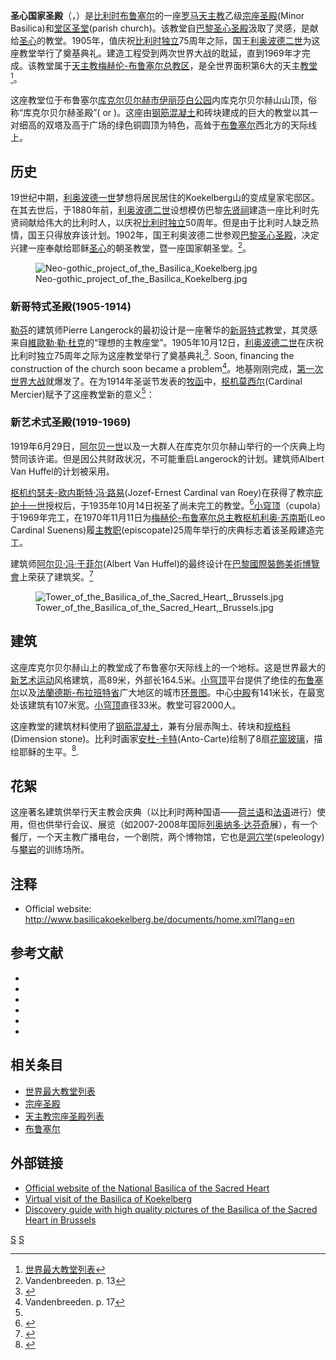{{Infobox religious building
| building_name=圣心圣殿<br /><small>Basilique du Sacré-Cœur {{fr icon}}<br />Basiliek van het Heilig-Hart {{nl icon}}</small>
| image=Basilica of the Sacred Heart.jpg
| caption=
| location={{BEL}}[[布鲁塞尔|布鲁塞尔]]
| geo={{coord|50|52|00|N|4|19|02|E|display=inline,title|type:landmark_region:BE}}
| religious_affiliation=[[罗马天主教|罗马天主教]]
| municipality=[[库克尔贝尔赫|库克尔贝尔赫]]
| functional_status=使用中
| leadership= Herman Cosijns
| website= [https://www.webcitation.org/66yhEdHjM?url=http://www.basilique.be/admen/ www.basilique.be]
| architecture_type= [[堂区圣堂|堂区圣堂]], [[乙级宗座圣殿|乙级宗座圣殿]]
| architecture_style=[[装饰风艺术|装饰风艺术]]
| facade_direction= [[罗盘方位|东南偏东]]
| groundbreaking= 1905
| consecration_year=1935
| year_completed=1970
| construction_cost=
| specifications=yes
| architect=[[皮埃尔·兰格罗克|皮埃尔·兰格罗克]](Pierre Langerock)、[[阿尔贝·冯·于菲尔|阿尔贝·冯·于菲尔]](Albert Van Huffel)、[[保罗·罗马|保罗·罗马]](Paul Rome)
| capacity=2,000
| length={{convert|164.5|m|ft}}
| width={{convert|107.80|m|ft}}
| width_nave={{convert|25|m|ft}}
| height_max={{convert|89|m|ft}}
| dome_quantity=
| dome_height_outer=
| dome_height_inner=
| dome_dia_outer= {{convert|33|m|ft}}
| dome_dia_inner=
| minaret_quantity=
| minaret_height=
| spire_quantity=
| spire_height=
| materials=[[钢筋混凝土|钢筋混凝土]], 分层赤陶土，砖块和[[规格料|规格料]]
}}

'''圣心国家圣殿'''（{{lang-fr|Basilique Nationale du Sacré-Cœur}}，{{lang-nl|Nationale Basiliek van het Heilig-Hart}}）是[[比利时|比利时]][[布鲁塞尔|布鲁塞尔]]的一座[[罗马天主教|罗马天主教]]乙级[[宗座圣殿|宗座圣殿]](Minor Basilica)和[[堂区圣堂|堂区圣堂]](parish church)。该教堂自[[巴黎|巴黎]][[圣心圣殿_(巴黎)|圣心圣殿]]汲取了灵感，是献给[[圣心|圣心]]的教堂。1905年，值庆祝[[比利时独立|比利时独立]]75周年之际，国王[[利奥波德二世_(比利时)|利奥波德二世]]为这座教堂举行了奠基典礼。建造工程受到两次世界大战的耽延，直到1969年才完成。该教堂属于[[天主教梅赫伦-布鲁塞尔总教区|天主教梅赫伦-布鲁塞尔总教区]]，是全世界面积第6大的天主[[教堂|教堂]]<ref>[[世界最大教堂列表|世界最大教堂列表]]</ref>。

这座教堂位于布鲁塞尔[[库克尔贝尔赫|库克尔贝尔赫]][[基层政权|市]][[伊丽莎白公园|伊丽莎白公园]]内库克尔贝尔赫山山顶，俗称“库克尔贝尔赫圣殿”({{lang-fr|Basilique de Koekelberg}} or {{lang-nl|Basiliek van Koekelberg}})。这座由[[钢筋混凝土|钢筋混凝土]]和砖块建成的巨大的教堂以其一对细高的双塔及高于广场{{convert|89|m|ft}}的绿色铜圆顶为特色，高耸于[[布鲁塞尔|布鲁塞尔]]西北方的天际线上。

== 历史 ==

19世纪中期，[[利奥波德一世_(比利时)|利奥波德一世]]梦想将居民居住的Koekelberg山的变成皇家宅邸区。在其去世后，于1880年前，[[利奥波德二世_(比利时)|利奥波德二世]]设想模仿巴黎[[先贤祠|先贤祠]]建造一座比利时先贤祠献给伟大的比利时人，以庆祝[[比利时独立|比利时独立]]50周年。但是由于比利时人缺乏热情，国王只得放弃该计划。1902年，国王利奥波德二世参观[[巴黎|巴黎]][[圣心圣殿_(巴黎)|圣心圣殿]]，决定兴建一座奉献给耶稣[[圣心|圣心]]的朝圣教堂，暨一座国家朝圣堂。<ref>Vandenbreeden. p. 13</ref>。

[[File:Neo-gothic_project_of_the_Basilica_Koekelberg.jpg|thumb]]

=== 新哥特式圣殿(1905-1914) ===

[[勒芬|勒芬]]的建筑师Pierre Langerock的最初设计是一座奢华的[[新哥特式建筑|新哥特式]]教堂，其灵感来自[[維歐勒·勒·杜克|維歐勒·勒·杜克]]的“理想的主教座堂”。1905年10月12日，[[利奥波德二世_(比利时)|利奥波德二世]]在庆祝比利时独立75周年之际为这座教堂举行了奠基典礼<ref name="OW">{{cite web|url=http://www.basilique.be/admen/|title=History of the Basilica - official website|date=2008-07-07|accessdate=2009-01-10|archive-url=https://www.webcitation.org/66yhEdHjM?url=http://www.basilique.be/admen/|archive-date=2012-04-16|dead-url=yes}}</ref>. Soon, financing the construction of the church soon became a problem<ref>Vandenbreeden. p. 17</ref>。地基刚刚完成，[[第一次世界大战|第一次世界大战]]就爆发了。在为1914年圣诞节发表的[[牧函|牧函]]中，[[枢机莫西尔|枢机莫西尔]](Cardinal Mercier)赋予了这座教堂新的意义<ref name="OW"/>：

{{cquote|一旦和平照耀我们的国家，我们将会从废墟中站起来，并且我们希望通过建造圣心国家圣殿从而提高自由和天主教的比利时的首都的高度来为此重建工作锦上添花。}}

=== 新艺术式圣殿(1919-1969) ===

1919年6月29日，[[阿尔贝一世_(比利时)|阿尔贝一世]]以及一大群人在库克尔贝尔赫山举行的一个庆典上均赞同该许诺。但是因公共财政状况，不可能重启Langerock的计划。建筑师Albert Van Huffel的计划被采用。

[[枢机约瑟夫-欧内斯特·冯·路易|枢机约瑟夫-欧内斯特·冯·路易]](Jozef-Ernest Cardinal van Roey)在获得了教宗[[庇护十一世|庇护十一世]]授权后，于1935年10月14日祝圣了尚未完工的教堂。<ref>{{cite book|last=Stéphany|first=Pierre|title=La Belgique en cent coups d'oeil|publisher=Lannoo Uitgevrij|location=Tielt|date=2006|chapter=Bruxelles. La basilique de Koekelberg|isbn=2873864451|language=fr|url=http://books.google.be/books?id=w-FlzjlvYI4C&pg=PA62&lr=&as_brr=3&ei=OP1oSdfHAoWSMp2rrKoP&hl=en#PPA61,M1|page=61|access-date=2009-03-26|archive-date=2016-08-27|archive-url=https://web.archive.org/web/20160827113427/https://books.google.be/books?id=w-FlzjlvYI4C&pg=PA62&lr=&as_brr=3&ei=OP1oSdfHAoWSMp2rrKoP&hl=en#PPA61,M1|dead-url=no}}</ref>[[小穹顶|小穹顶]]（cupola）于1969年完工，在1970年11月11日为[[梅赫伦-布鲁塞尔总主教|梅赫伦-布鲁塞尔总主教]][[枢机利奥·苏南斯|枢机利奥·苏南斯]](Leo Cardinal Suenens)履[[主教职|主教职]](episcopate)25周年举行的庆典标志着该圣殿建造完工。

建筑师[[阿尔贝·冯·于菲尔|阿尔贝·冯·于菲尔]](Albert Van Huffel)的最终设计在[[1925年世界博览会|巴黎國際裝飾美術博覽會]]上荣获了建筑奖。<ref>{{cite book|last=Pirlot|first=Anne-Marie|chapter=L'exposition de Paris (1925)|title=Modernisme art déco|editor=Région de Bruxelles-capitale|location=Liège|date=2004|publisher=Editions Mardaga|isbn=2870098715|url=http://books.google.be/books?id=BJ-pyIPyEv4C&pg=PA15&lr=&as_brr=3&ei=OP1oSdfHAoWSMp2rrKoP&hl=en#PPA15,M1|language=fr|page=15|access-date=2009-03-26|archive-date=2016-08-27|archive-url=https://web.archive.org/web/20160827091139/https://books.google.be/books?id=BJ-pyIPyEv4C&pg=PA15&lr=&as_brr=3&ei=OP1oSdfHAoWSMp2rrKoP&hl=en#PPA15,M1|dead-url=no}}</ref>

[[File:Tower_of_the_Basilica_of_the_Sacred_Heart,_Brussels.jpg|thumb]]

== 建筑 ==
这座库克尔贝尔赫山上的教堂成了布鲁塞尔天际线上的一个地标。这是世界最大的[[新艺术运动|新艺术运动]]风格建筑，高89米，外部长164.5米。[[小穹顶|小穹顶]]平台提供了绝佳的[[布鲁塞尔|布鲁塞尔]]以及[[法蘭德斯-布拉班特省|法蘭德斯-布拉班特省]]广大地区的城市[[环景摄影|环景图]]。中心[[中殿|中殿]]有141米长，在最宽处该建筑有107米宽。[[小穹顶|小穹顶]]直径33米。教堂可容2000人。

这座教堂的建筑材料使用了[[钢筋混凝土|钢筋混凝土]]，兼有分层赤陶土、砖块和[[规格料|规格料]](Dimension stone)。比利时画家[[安杜-卡特|安杜-卡特]](Anto-Carte)绘制了8扇[[花窗玻璃|花窗玻璃]]，描绘耶稣的生平。<ref>{{cite book|last=Vandenbreeden|first=Jos|coauthors=de Puydt,  Raoul M|title=Basilique Koekelberg : monument art déco|publisher=Editions Racine|location=Bruxelles|date=2005|isbn=9020961446|url=http://books.google.be/books?id=wxrg1S1nQ18C&pg=PA103&lpg=PA103|language=fr, nl|page=103|chapter=Les Vitraux|access-date=2009-03-26|archive-date=2015-04-27|archive-url=https://web.archive.org/web/20150427143009/http://books.google.be/books?id=wxrg1S1nQ18C&pg=PA103&lpg=PA103|dead-url=no}}</ref>.

== 花絮 ==

这座著名建筑供举行天主教会庆典（以比利时两种国语——[[荷兰语|荷兰语]]和[[法语|法语]]进行）使用，但也供举行会议、展览（如2007-2008年国际[[列奥纳多·达芬奇|列奥纳多·达芬奇]]展），有一个餐厅，一个天主教广播电台，一个剧院，两个博物馆，它也是[[洞穴学|洞穴学]](speleology)与[[攀岩|攀岩]]的训练场所。

== 注释 ==
{{reflist}}

* Official website: http://www.basilicakoekelberg.be/documents/home.xml?lang=en {{Wayback|url=http://www.basilicakoekelberg.be/documents/home.xml?lang=en |date=20110212133349 }}

== 参考文献 ==

* {{cite book|last=Vandenbreeden|first=Jos|coauthors=de Puydt,  Raoul M|title=Basilique Koekelberg : monument art déco|publisher=Editions Racine|location=Bruxelles|date=2005|isbn=9020961446|url=http://books.google.be/books?id=UlXdfaluwzsC&printsec=frontcover&hl=en|language=fr, nl|access-date=2009-03-26|archive-date=2018-06-13|archive-url=https://web.archive.org/web/20180613234329/https://books.google.be/books?id=UlXdfaluwzsC&printsec=frontcover&hl=en|dead-url=no}}
* {{cite book|last= Rion|first=Pierre |title=La Basilique de Koekelberg : architecture et mentalités religieuses|publisher=Institut supérieur d'archéologie et d'histoire de l'art|location=Louvain-la-Neuve|date=1986|pages=141|oclc=15047024|language=fr}}
* {{Cite web|url=http://www.kikirpa.be/www2/cgi-bin/wwwopac.exe?DATABASE=fotos2&LANGUAGE=0&COPYTEXT=&COPYRIGHT=&OPAC_URL=&20005960=on|title=Catalog of images of the Basilica of the Sacred Heart|accessdate=2009-01-10|publisher=Royal Institute for the Study and Conservation of Belgium's Artistic Heritage|work=Picture Library|archive-date=2012-04-16|archive-url=https://www.webcitation.org/66yhFSQnn?url=http://www.kikirpa.be/www2/cgi-bin/wwwopac.exe?DATABASE=fotos2|dead-url=no}}
* {{cite book|last=Stéphany|first=Pierre|title=La Belgique en cent coups d'oeil|publisher=Lannoo Uitgevrij|location=Tielt|date=2006|chapter=Bruxelles. La basilique de Koekelberg|isbn=2873864451|language=fr|url=http://books.google.be/books?id=w-FlzjlvYI4C&pg=PA62&lr=&as_brr=3&ei=OP1oSdfHAoWSMp2rrKoP&hl=en#PPA61,M1|access-date=2009-03-26|archive-date=2016-08-27|archive-url=https://web.archive.org/web/20160827113427/https://books.google.be/books?id=w-FlzjlvYI4C&pg=PA62&lr=&as_brr=3&ei=OP1oSdfHAoWSMp2rrKoP&hl=en#PPA61,M1|dead-url=no}}
* {{cite book|last=Pirlot|first=Anne-Marie|title=Modernisme art déco|chapter=L'exposition de Paris (1925)|editor=Région de Bruxelles-capitale|location=Liège|date=2004|publisher=Editions Mardaga|isbn=2870098715|url=http://books.google.be/books?id=BJ-pyIPyEv4C&pg=PA15&lr=&as_brr=3&ei=OP1oSdfHAoWSMp2rrKoP&hl=en#PPA15,M1|language=fr|page=15|access-date=2009-03-26|archive-date=2016-08-27|archive-url=https://web.archive.org/web/20160827091139/https://books.google.be/books?id=BJ-pyIPyEv4C&pg=PA15&lr=&as_brr=3&ei=OP1oSdfHAoWSMp2rrKoP&hl=en#PPA15,M1|dead-url=no}}
* {{cite book|last=Basyn|first=Jean-Marc|coauthor=Yves Jacqmin|chapter=L'art Déco religieux|title=Un siècle d'architecture et d'urbanisme 1900-2000|editor=Région de Bruxelles-capitale|location=Liège|date=2000|publisher=Editions Mardaga|isbn=2870097557|url=http://books.google.be/books?id=EecQgQ6nyr0C&pg=PA69&lr=&as_brr=3&ei=SP1oScaaL5OqMtKJiJgP&hl=en#PPA69,M1|language=fr|page=69|access-date=2009-03-26|archive-date=2012-02-17|archive-url=https://web.archive.org/web/20120217104848/http://books.google.be/books?id=EecQgQ6nyr0C&pg=PA69&lr=&as_brr=3&ei=SP1oScaaL5OqMtKJiJgP&hl=en#PPA69,M1|dead-url=no}}

== 相关条目 ==

* [[世界最大教堂列表|世界最大教堂列表]]
* [[宗座圣殿|宗座圣殿]]
* [[天主教宗座圣殿列表|天主教宗座圣殿列表]]
* [[布鲁塞尔|布鲁塞尔]]

== 外部链接 ==
{{commons category|Basilica of the Sacred Heart, Brussels}}
* [http://www.basilicakoekelberg.be/documents/home.xml?lang=en Official website of the National Basilica of the Sacred Heart] {{Wayback|url=http://www.basilicakoekelberg.be/documents/home.xml?lang=en |date=20110212133349 }}
* [https://web.archive.org/web/20110514141150/http://www.ilotsacre.be/images/virtualvisit/basilique_koekelberg_basiliek.htm Virtual visit of the Basilica of Koekelberg]
* [https://web.archive.org/web/20110427185202/http://www.brusselspictures.com/churches/basilica-koekelberg/ Discovery guide with high quality pictures of the Basilica of the Sacred Heart in Brussels]

[[Category:比利时宗座圣殿|S]]
[[Category:布鲁塞尔天主教堂|S]]